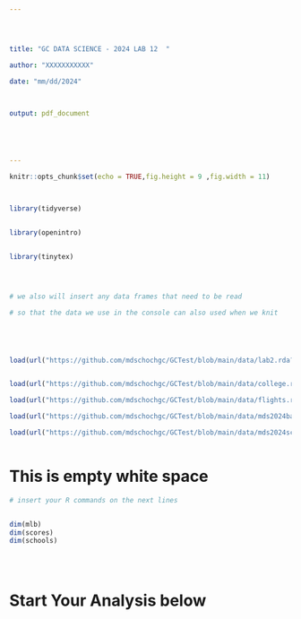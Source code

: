 ---




title: "GC DATA SCIENCE - 2024 LAB 12  "  

author: "XXXXXXXXXXX"  

date: "mm/dd/2024"  



output: pdf_document





---





```{r include = FALSE, warning = FALSE, results = FALSE}







knitr::opts_chunk$set(echo = TRUE,fig.height = 9 ,fig.width = 11)



library(tidyverse)


library(openintro)


library(tinytex)




# we also will insert any data frames that need to be read

# so that the data we use in the console can also used when we knit





load(url("https://github.com/mdschochgc/GCTest/blob/main/data/lab2.rda?raw=true"))


load(url("https://github.com/mdschochgc/GCTest/blob/main/data/college.rda?raw=true"))

load(url("https://github.com/mdschochgc/GCTest/blob/main/data/flights.rda?raw=true"))

load(url("https://github.com/mdschochgc/GCTest/blob/main/data/mds2024baseball.rda?raw=true"))

load(url("https://github.com/mdschochgc/GCTest/blob/main/data/mds2024schoolsday18.rda?raw=true"))



```


# This is empty white space 



```{r "TEST", error = TRUE, warning = FALSE}


# insert your R commands on the next lines


dim(mlb)
dim(scores)
dim(schools)





```




# Start Your Analysis below

  